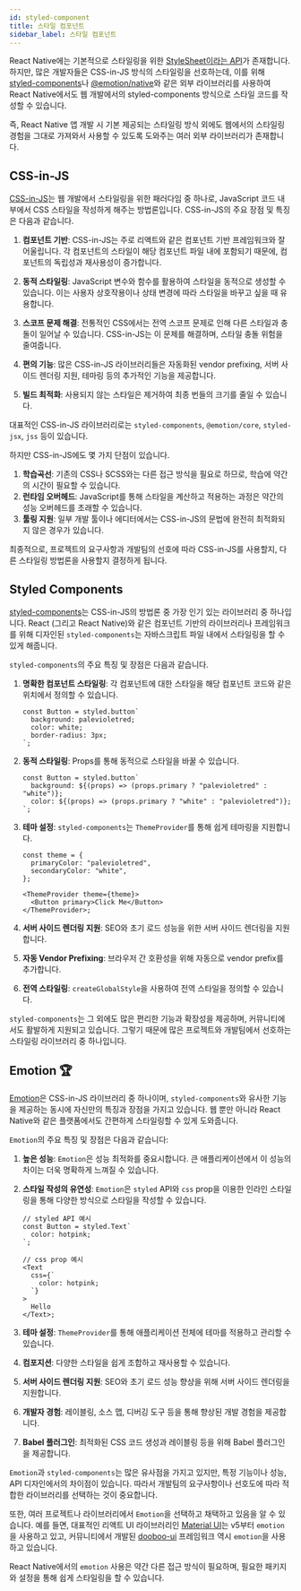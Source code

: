 ```yaml
---
id: styled-component
title: 스타일 컴포넌트
sidebar_label: 스타일 컴포넌트
---
```



<AdFitMobileBanner unit="DAN-YpcHf9p49U5ykXi8" className="adfit-top-mobile" />

React Native에는 기본적으로 스타일링을 위한 [StyleSheet이라는 API](./built-in)가 존재합니다.
하지만, 많은 개발자들은 CSS-in-JS 방식의 스타일링을 선호하는데, 이를 위해 [styled-components](https://styled-components.com)나 [@emotion/native](https://emotion.sh/docs/@emotion/native)와 같은
외부 라이브러리를 사용하여 React Native에서도 웹 개발에서의 styled-components 방식으로 스타일 코드를 작성할 수 있습니다.

즉, React Native 앱 개발 시 기본 제공되는 스타일링 방식 외에도 웹에서의 스타일링 경험을 그대로 가져와서 사용할 수 있도록 도와주는 여러 외부 라이브러리가 존재합니다.

## CSS-in-JS

[CSS-in-JS](https://cssinjs.org/?v=v10.10.0)는 웹 개발에서 스타일링을 위한 패러다임 중 하나로, JavaScript 코드 내부에서 CSS 스타일을 작성하게 해주는 방법론입니다.
CSS-in-JS의 주요 장점 및 특징은 다음과 같습니다.

1. **컴포넌트 기반**: CSS-in-JS는 주로 리액트와 같은 컴포넌트 기반 프레임워크와 잘 어울립니다. 각 컴포넌트의 스타일이 해당 컴포넌트 파일 내에 포함되기 때문에, 컴포넌트의 독립성과 재사용성이 증가합니다.

2. **동적 스타일링**: JavaScript 변수와 함수를 활용하여 스타일을 동적으로 생성할 수 있습니다. 이는 사용자 상호작용이나 상태 변경에 따라 스타일을 바꾸고 싶을 때 유용합니다.

3. **스코프 문제 해결**: 전통적인 CSS에서는 전역 스코프 문제로 인해 다른 스타일과 충돌이 일어날 수 있습니다. CSS-in-JS는 이 문제를 해결하며, 스타일 충돌 위험을 줄여줍니다.

4. **편의 기능**: 많은 CSS-in-JS 라이브러리들은 자동화된 vendor prefixing, 서버 사이드 렌더링 지원, 테마링 등의 추가적인 기능을 제공합니다.

5. **빌드 최적화**: 사용되지 않는 스타일은 제거하여 최종 번들의 크기를 줄일 수 있습니다.

대표적인 CSS-in-JS 라이브러리로는 `styled-components`, `@emotion/core`, `styled-jsx`, `jss` 등이 있습니다.

하지만 CSS-in-JS에도 몇 가지 단점이 있습니다.

1. **학습곡선**: 기존의 CSS나 SCSS와는 다른 접근 방식을 필요로 하므로, 학습에 약간의 시간이 필요할 수 있습니다.
2. **런타임 오버헤드**: JavaScript를 통해 스타일을 계산하고 적용하는 과정은 약간의 성능 오버헤드를 초래할 수 있습니다.
3. **툴링 지원**: 일부 개발 툴이나 에디터에서는 CSS-in-JS의 문법에 완전히 최적화되지 않은 경우가 있습니다.

최종적으로, 프로젝트의 요구사항과 개발팀의 선호에 따라 CSS-in-JS를 사용할지, 다른 스타일링 방법론을 사용할지 결정하게 됩니다.

## Styled Components

[styled-components](https://styled-components.com)는 CSS-in-JS의 방법론 중 가장 인기 있는 라이브러리 중 하나입니다.
React (그리고 React Native)와 같은 컴포넌트 기반의 라이브러리나 프레임워크를 위해 디자인된 `styled-components`는 자바스크립트 파일 내에서 스타일링을 할 수 있게 해줍니다.

`styled-components`의 주요 특징 및 장점은 다음과 같습니다.

1. **명확한 컴포넌트 스타일링**: 각 컴포넌트에 대한 스타일을 해당 컴포넌트 코드와 같은 위치에서 정의할 수 있습니다.

   ```tsx
   const Button = styled.button`
     background: palevioletred;
     color: white;
     border-radius: 3px;
   `;
   ```

2. **동적 스타일링**: Props를 통해 동적으로 스타일을 바꿀 수 있습니다.

   ```tsx
   const Button = styled.button`
     background: ${(props) => (props.primary ? "palevioletred" : "white")};
     color: ${(props) => (props.primary ? "white" : "palevioletred")};
   `;
   ```

3. **테마 설정**: `styled-components`는 `ThemeProvider`를 통해 쉽게 테마링을 지원합니다.

   ```tsx
   const theme = {
     primaryColor: "palevioletred",
     secondaryColor: "white",
   };

   <ThemeProvider theme={theme}>
     <Button primary>Click Me</Button>
   </ThemeProvider>;
   ```

4. **서버 사이드 렌더링 지원**: SEO와 초기 로드 성능을 위한 서버 사이드 렌더링을 지원합니다.

5. **자동 Vendor Prefixing**: 브라우저 간 호환성을 위해 자동으로 vendor prefix를 추가합니다.

6. **전역 스타일링**: `createGlobalStyle`을 사용하여 전역 스타일을 정의할 수 있습니다.

`styled-components`는 그 외에도 많은 편리한 기능과 확장성을 제공하며, 커뮤니티에서도 활발하게 지원되고 있습니다. 그렇기 때문에 많은 프로젝트와 개발팀에서 선호하는 스타일링 라이브러리 중 하나입니다.

<AdFitMobileBanner
  unit="DAN-xs0r56ZGEL2yMihi"
  className="adfit-middle-mobile"
/>

## Emotion 🏆

[Emotion](https://emotion.sh/docs/introduction)은 CSS-in-JS 라이브러리 중 하나이며, `styled-components`와 유사한 기능을 제공하는 동시에 자신만의 특징과 장점을 가지고 있습니다. 웹 뿐만 아니라 React Native와 같은 플랫폼에서도 간편하게 스타일링할 수 있게 도와줍니다.

`Emotion`의 주요 특징 및 장점은 다음과 같습니다:

1. **높은 성능**: `Emotion`은 성능 최적화를 중요시합니다. 큰 애플리케이션에서 이 성능의 차이는 더욱 명확하게 느껴질 수 있습니다.

2. **스타일 작성의 유연성**: `Emotion`은 `styled` API와 `css` prop을 이용한 인라인 스타일링을 통해 다양한 방식으로 스타일을 작성할 수 있습니다.

   ```tsx
   // styled API 예시
   const Button = styled.Text`
     color: hotpink;
   `;

   // css prop 예시
   <Text
     css={`
       color: hotpink;
     `}
   >
     Hello
   </Text>;
   ```

3. **테마 설정**: `ThemeProvider`를 통해 애플리케이션 전체에 테마를 적용하고 관리할 수 있습니다.

4. **컴포지션**: 다양한 스타일을 쉽게 조합하고 재사용할 수 있습니다.

5. **서버 사이드 렌더링 지원**: SEO와 초기 로드 성능 향상을 위해 서버 사이드 렌더링을 지원합니다.

6. **개발자 경험**: 레이블링, 소스 맵, 디버깅 도구 등을 통해 향상된 개발 경험을 제공합니다.

7. **Babel 플러그인**: 최적화된 CSS 코드 생성과 레이블링 등을 위해 Babel 플러그인을 제공합니다.

`Emotion`과 `styled-components`는 많은 유사점을 가지고 있지만, 특정 기능이나 성능, API 디자인에서의 차이점이 있습니다. 따라서 개발팀의 요구사항이나 선호도에 따라 적합한 라이브러리를 선택하는 것이 중요합니다.

또한, 여러 프로젝트나 라이브러리에서 `Emotion`을 선택하고 채택하고 있음을 알 수 있습니다. 예를 들면, 대표적인 리액트 UI 라이브러리인 [Material UI](https://material-ui.com)는 v5부터 `emotion`을 사용하고 있고, 커뮤니티에서 개발된 [dooboo-ui](https://github.com/hyochan/dooboo-ui) 프레임워크 역시 `emotion`을 사용하고 있습니다.

React Native에서의 `emotion` 사용은 약간 다른 접근 방식이 필요하며, 필요한 패키지와 설정을 통해 쉽게 스타일링을 할 수 있습니다.

<AdFitMobileBanner
  unit="DAN-weLLBNA8C31gpo1t"
  className="adfit-bottom-mobile"
/>
